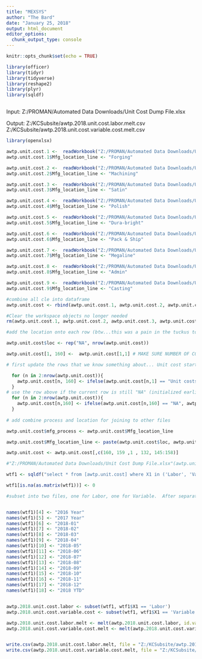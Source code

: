 ---
title: "MEXSYS"
author: "The Bard"
date: "January 25, 2018"
output: html_document
editor_options: 
  chunk_output_type: console
---

```{r setup, include=FALSE}
knitr::opts_chunk$set(echo = TRUE)

library(officer)
library(tidyr)
library(tidyverse)
library(reshape2)
library(plyr)
library(sqldf)



```

Input:
Z:/PROMAN/Automated Data Downloads/Unit Cost Dump File.xlsx

Output:
Z:/KCSubsite/awtp.2018.unit.cost.labor.melt.csv
Z:/KCSubsite/awtp.2018.unit.cost.variable.cost.melt.csv

```{r}
library(openxlsx)

awtp.unit.cost.1 <-  readWorkbook("Z:/PROMAN/Automated Data Downloads/Unit Cost Dump File.xlsx", sheet = 5, startRow = 2, colNames = FALSE) 
awtp.unit.cost.1$Mfg_location_line <- "Forging" 

awtp.unit.cost.2 <-  readWorkbook("Z:/PROMAN/Automated Data Downloads/Unit Cost Dump File.xlsx", sheet = 6, startRow = 2, colNames = FALSE) 
awtp.unit.cost.2$Mfg_location_line <- "Machining" 

awtp.unit.cost.3 <-  readWorkbook("Z:/PROMAN/Automated Data Downloads/Unit Cost Dump File.xlsx", sheet = 7, startRow = 2, colNames = FALSE)
awtp.unit.cost.3$Mfg_location_line <- "Satin" 

awtp.unit.cost.4 <-  readWorkbook("Z:/PROMAN/Automated Data Downloads/Unit Cost Dump File.xlsx", sheet = 8, startRow = 2, colNames = FALSE) 
awtp.unit.cost.4$Mfg_location_line <- "Polish" 

awtp.unit.cost.5 <-  readWorkbook("Z:/PROMAN/Automated Data Downloads/Unit Cost Dump File.xlsx", sheet = 9, startRow = 2, colNames = FALSE) 
awtp.unit.cost.5$Mfg_location_line <- "Dura-bright" 

awtp.unit.cost.6 <-  readWorkbook("Z:/PROMAN/Automated Data Downloads/Unit Cost Dump File.xlsx", sheet = 10, startRow = 2, colNames = FALSE)
awtp.unit.cost.6$Mfg_location_line <- "Pack & Ship" 

awtp.unit.cost.7 <-  readWorkbook("Z:/PROMAN/Automated Data Downloads/Unit Cost Dump File.xlsx", sheet = 11, startRow = 2, colNames = FALSE) 
awtp.unit.cost.7$Mfg_location_line <- "Megaline" 

awtp.unit.cost.8 <-  readWorkbook("Z:/PROMAN/Automated Data Downloads/Unit Cost Dump File.xlsx", sheet = 12, startRow = 2, colNames = FALSE) 
awtp.unit.cost.8$Mfg_location_line <- "Admin" 

awtp.unit.cost.9 <-  readWorkbook("Z:/PROMAN/Automated Data Downloads/Unit Cost Dump File.xlsx", sheet = 13, startRow = 2, colNames = FALSE) 
awtp.unit.cost.9$Mfg_location_line <- "Casting" 

#combine all cle into dataframe
awtp.unit.cost <- rbind(awtp.unit.cost.1, awtp.unit.cost.2, awtp.unit.cost.3, awtp.unit.cost.4, awtp.unit.cost.5, awtp.unit.cost.6, awtp.unit.cost.7, awtp.unit.cost.8)

#Clear the workspace objects no longer needed
rm(awtp.unit.cost.1, awtp.unit.cost.2, awtp.unit.cost.3, awtp.unit.cost.4, awtp.unit.cost.5, awtp.unit.cost.6, awtp.unit.cost.7, awtp.unit.cost.8, awtp.unit.cost.9)

#add the location onto each row (btw...this was a pain in the tuckus to figure out!)

awtp.unit.cost$loc <- rep("NA", nrow(awtp.unit.cost))

awtp.unit.cost[1, 160] <-  awtp.unit.cost[1,1] # MAKE SURE NUMBER OF COLUMNS DOESNT CHANGE OR CHANGE CODE TO ONLY PULL 2018 cols???

# first update the rows that we know something about... Unit cost starts the dataset for each location, so update those based on X1

  for (n in 2:nrow(awtp.unit.cost)){
    awtp.unit.cost[n, 160] <- ifelse(awtp.unit.cost[n,1] == "Unit costs", awtp.unit.cost[n-1,1], awtp.unit.cost[n,160])
  }
# use the row above if the current row is still "NA" (initialized earlier. not NA but "NA")
  for (n in 2:nrow(awtp.unit.cost)){
    awtp.unit.cost[n,160] <- ifelse(awtp.unit.cost[n,160] == "NA", awtp.unit.cost[n-1,160], awtp.unit.cost[n,160])
  }
    
# add combine process and location for joining to other files

awtp.unit.cost$mfg_process <- awtp.unit.cost$Mfg_location_line

awtp.unit.cost$Mfg_location_line <- paste(awtp.unit.cost$loc, awtp.unit.cost$mfg_process, sep = " ")

awtp.unit.cost <- awtp.unit.cost[,c(160, 159 ,1 , 132, 145:158)]

#"Z:/PROMAN/Automated Data Downloads/Unit Cost Dump File.xlsx"(awtp.unit.cost)

wtf1 <- sqldf("select * from [awtp.unit.cost] where X1 in ('Labor', 'Variable cost')")

wtf1[is.na(as.matrix(wtf1))] <- 0

#subset into two files, one for Labor, one for Variable.  After separate, melt it, change column anmes and then merge to get costs on correct month/year


names(wtf1)[4] <- "2016 Year"
names(wtf1)[5] <- "2017 Year"
names(wtf1)[6] <- "2018-01"
names(wtf1)[7] <- "2018-02"
names(wtf1)[8] <- "2018-03"
names(wtf1)[9] <- "2018-04"
names(wtf1)[10] <- "2018-05"
names(wtf1)[11] <- "2018-06"
names(wtf1)[12] <- "2018-07"
names(wtf1)[13] <- "2018-08"
names(wtf1)[14] <- "2018-09"
names(wtf1)[15] <- "2018-10"
names(wtf1)[16] <- "2018-11"
names(wtf1)[17] <- "2018-12"
names(wtf1)[18] <- "2018 YTD"


awtp.2018.unit.cost.labor <- subset(wtf1, wtf1$X1 == 'Labor')
awtp.2018.unit.cost.variable.cost <- subset(wtf1, wtf1$X1 == 'Variable cost')

awtp.2018.unit.cost.labor.melt <- melt(awtp.2018.unit.cost.labor, id.vars = c("loc", "Mfg_location_line", "X1"))
awtp.2018.unit.cost.variable.cost.melt <- melt(awtp.2018.unit.cost.variable.cost, id.vars = c("loc", "Mfg_location_line", "X1"))


write.csv(awtp.2018.unit.cost.labor.melt, file = "Z:/KCSubsite/awtp.2018.unit.cost.labor.melt.csv")
write.csv(awtp.2018.unit.cost.variable.cost.melt, file = "Z:/KCSubsite/awtp.2018.unit.cost.variable.cost.melt.csv")

```